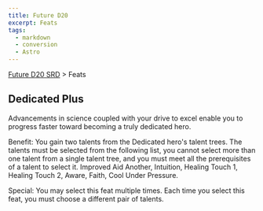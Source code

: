 ```yaml
---
title: Future D20
excerpt: Feats
tags:
  - markdown
  - conversion
  - Astro
---
```






[Future D20 SRD]( / ) > Feats




## Dedicated Plus


Advancements in science coupled with your drive to excel enable you to progress faster toward becoming a truly dedicated hero.


Benefit: You gain two talents from the Dedicated hero's talent trees. The talents must be selected from the following list, you cannot
select more than one talent from a single talent tree, and you must meet all the prerequisites of a talent to select it. Improved Aid
Another, Intuition, Healing Touch 1, Healing Touch 2, Aware, Faith, Cool Under Pressure.


Special: You may select this feat multiple times. Each time you select this feat, you must choose a different pair of talents.



